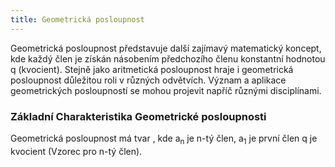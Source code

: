 ```yaml
---
title: Geometrická posloupnost
---
```


Geometrická posloupnost představuje další zajímavý matematický koncept, kde každý člen je získán násobením předchozího členu konstantní hodnotou q (kvocient).
Stejně jako aritmetická posloupnost hraje i geometrická posloupnost důležitou roli v různých odvětvích.
Význam a aplikace geometrických posloupností se mohou projevit napříč různými disciplínami.
### Základní Charakteristika Geometrické posloupnosti
Geometrická posloupnost má tvar <Latex formula="a_{n} = a_{1} \cdot q^{n - 1}" />, kde a<sub>n</sub> je n-tý člen, a<sub>1</sub> 
je první člen q je kvocient (Vzorec pro n-tý člen).